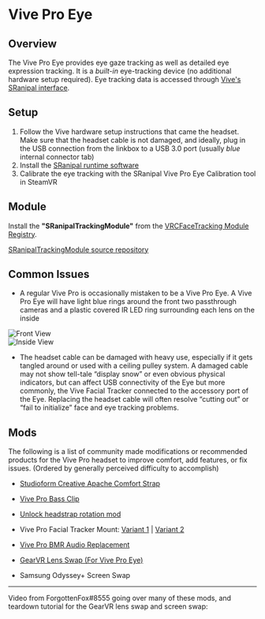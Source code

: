 # Vive Pro Eye


## Overview

The Vive Pro Eye provides eye gaze tracking as well as detailed eye expression tracking.
It is a *built-in* eye-tracking device (no additional hardware setup required).
Eye tracking data is accessed through [Vive's SRanipal interface](sranipal).

## Setup

1. Follow the Vive hardware setup instructions that came the headset. Make sure that the headset cable is not damaged, and ideally, plug in the USB connection from the linkbox to a USB 3.0 port (usually *blue* internal connector tab)
2. Install the [SRanipal runtime software](sranipal#software)
3. Calibrate the eye tracking with the SRanipal Vive Pro Eye Calibration tool in SteamVR

## Module

Install the **"SRanipalTrackingModule"** from the [VRCFaceTracking Module Registry](../../vrcft-software/vrcft.mdx#module-registry).

[SRanipalTrackingModule source repository](https://github.com/VRCFaceTracking/SRanipalTrackingModule)

<!-- <div class="row" style={{display: 'flex',  justifyContent:'center', alignItems:'center'}}>
    <PageCard name="SRanipal Module" url="../../vrcft-software/modules/sranipal_module" description="Use Vive's SRanipal Runtime to access eye tracking data from the Vive Pro Eye"/>
</div> -->

## Common Issues

- A regular Vive Pro is occasionally mistaken to be a Vive Pro Eye.
A Vive Pro Eye will have <Highlight color="#2aa5cd">light blue rings</Highlight> around the front two passthrough cameras and a plastic covered IR LED ring surrounding each lens on the inside

<div style={{
    display: 'flex',
    'justify-content': 'space-between'
}}>
    <div style={{
        width: '50%',
        height: 'auto'
    }}>
        <img src={require("../img/vive/vpe_front.jpg").default} alt="Front View" />
    </div>
    <div style={{
        width: '50%',
        height: 'auto'
    }}>
        <img src={require("../img/vive/vpe_inside.jpg").default} alt="Inside View" />
    </div>
</div>

- The headset cable can be damaged with heavy use, especially if it gets tangled around or used with a ceiling pulley system.
A damaged cable may not show tell-tale “display snow” or even obvious physical indicators, but can affect USB connectivity of the Eye
but more commonly, the Vive Facial Tracker connected to the accessory port of the Eye.
Replacing the headset cable will often resolve “cutting out” or “fail to initialize” face and eye tracking problems.

## Mods

The following is a list of community made modifications or recommended products for the Vive Pro headset to improve comfort, add features, or fix issues.
(Ordered by generally perceived difficulty to accomplish)

* [Studioform Creative Apache Comfort Strap](https://www.studioformcreative.com/product-page/htc-vive-pro-1-2-apache-comfort-strap)

* [Vive Pro Bass Clip](https://www.thingiverse.com/thing:2896509)

* [Unlock headstrap rotation mod](https://www.thingiverse.com/thing:4900650)

* Vive Pro Facial Tracker Mount: [Variant 1](https://www.thingiverse.com/thing:5332531) | [Variant 2](https://www.thingiverse.com/thing:5444833)

* [Vive Pro BMR Audio Replacement](https://github.com/kusomaigo/VP_BMR_Arm)

* [GearVR Lens Swap (For Vive Pro Eye)](https://www.reddit.com/r/Vive/comments/mz7cpt/vive_pro_eye_gearvr_mod_and_headset_disassembly/)

* Samsung Odyssey+ Screen Swap

---

Video from ForgottenFox#8555 going over many of these mods, and teardown tutorial for the GearVR lens swap and screen swap:

<div class="row" style={{display: 'flex',  justifyContent:'center', alignItems:'center'}}>
    <ReactPlayer controls url='https://www.youtube.com/watch?v=0MVTsp736no'/>
</div>
